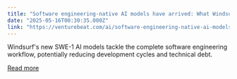 ```yaml
---
title: "Software engineering-native AI models have arrived: What Windsurf’s SWE-1 means for technical decision-makers"
date: "2025-05-16T00:30:35.000Z"
link: "https://venturebeat.com/ai/software-engineering-native-ai-models-have-arrived-what-windsurfs-swe-1-means-for-technical-decision-makers/"
---
```


Windsurf's new SWE-1 AI models tackle the complete software engineering workflow, potentially reducing development cycles and technical debt.

[Read more](https://venturebeat.com/ai/software-engineering-native-ai-models-have-arrived-what-windsurfs-swe-1-means-for-technical-decision-makers/)
